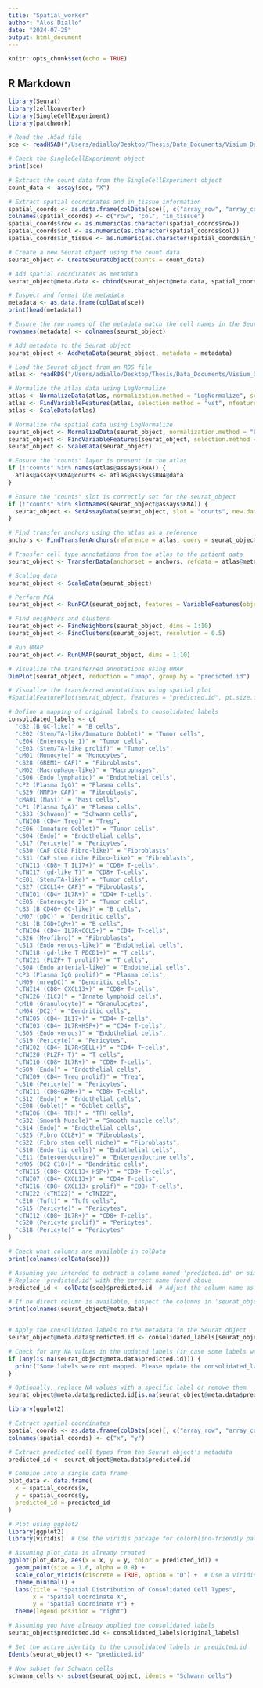 ```yaml
---
title: "Spatial_worker"
author: "Alos Diallo"
date: "2024-07-25"
output: html_document
---
```


```r
knitr::opts_chunk$set(echo = TRUE)
```

## R Markdown

```r
library(Seurat)
library(zellkonverter)
library(SingleCellExperiment)
library(patchwork)
```


```r


# Read the .h5ad file
sce <- readH5AD("/Users/adiallo/Desktop/Thesis/Data_Documents/Visium_Data/samples/0_B11-10_A5_0_adata.h5ad")

# Check the SingleCellExperiment object
print(sce)

# Extract the count data from the SingleCellExperiment object
count_data <- assay(sce, "X")

# Extract spatial coordinates and in_tissue information
spatial_coords <- as.data.frame(colData(sce)[, c("array_row", "array_col", "in_tissue")])
colnames(spatial_coords) <- c("row", "col", "in_tissue")
spatial_coords$row <- as.numeric(as.character(spatial_coords$row))
spatial_coords$col <- as.numeric(as.character(spatial_coords$col))
spatial_coords$in_tissue <- as.numeric(as.character(spatial_coords$in_tissue))

# Create a new Seurat object using the count data
seurat_object <- CreateSeuratObject(counts = count_data)

# Add spatial coordinates as metadata
seurat_object@meta.data <- cbind(seurat_object@meta.data, spatial_coords)

# Inspect and format the metadata
metadata <- as.data.frame(colData(sce))
print(head(metadata))

# Ensure the row names of the metadata match the cell names in the Seurat object
rownames(metadata) <- colnames(seurat_object)

# Add metadata to the Seurat object
seurat_object <- AddMetaData(seurat_object, metadata = metadata)

# Load the Seurat object from an RDS file
atlas <- readRDS("/Users/adiallo/Desktop/Thesis/Data_Documents/Visium_Data/data/atlas_data.rds")

# Normalize the atlas data using LogNormalize
atlas <- NormalizeData(atlas, normalization.method = "LogNormalize", scale.factor = 10000)
atlas <- FindVariableFeatures(atlas, selection.method = "vst", nfeatures = 2000)
atlas <- ScaleData(atlas)

# Normalize the spatial data using LogNormalize
seurat_object <- NormalizeData(seurat_object, normalization.method = "LogNormalize", scale.factor = 10000)
seurat_object <- FindVariableFeatures(seurat_object, selection.method = "vst", nfeatures = 2000)
seurat_object <- ScaleData(seurat_object)

# Ensure the "counts" layer is present in the atlas
if (!"counts" %in% names(atlas@assays$RNA)) {
  atlas@assays$RNA@counts <- atlas@assays$RNA@data
}

# Ensure the "counts" slot is correctly set for the seurat_object
if (!"counts" %in% slotNames(seurat_object@assays$RNA)) {
  seurat_object <- SetAssayData(seurat_object, slot = "counts", new.data = GetAssayData(seurat_object, slot = "data"))
}

# Find transfer anchors using the atlas as a reference
anchors <- FindTransferAnchors(reference = atlas, query = seurat_object, dims = 1:30, normalization.method = "LogNormalize")

# Transfer cell type annotations from the atlas to the patient data
seurat_object <- TransferData(anchorset = anchors, refdata = atlas@meta.data$cl295v11SubFull, query = seurat_object, prediction.assay = TRUE)

# Scaling data
seurat_object <- ScaleData(seurat_object)

# Perform PCA
seurat_object <- RunPCA(seurat_object, features = VariableFeatures(object = seurat_object))

# Find neighbors and clusters
seurat_object <- FindNeighbors(seurat_object, dims = 1:10)
seurat_object <- FindClusters(seurat_object, resolution = 0.5)

# Run UMAP
seurat_object <- RunUMAP(seurat_object, dims = 1:10)

# Visualize the transferred annotations using UMAP
DimPlot(seurat_object, reduction = "umap", group.by = "predicted.id")

# Visualize the transferred annotations using spatial plot
#SpatialFeaturePlot(seurat_object, features = "predicted.id", pt.size.factor = 1.6)
```

```r
# Define a mapping of original labels to consolidated labels
consolidated_labels <- c(
  "cB2 (B GC-like)" = "B cells",
  "cE02 (Stem/TA-like/Immature Goblet)" = "Tumor cells",
  "cE04 (Enterocyte 1)" = "Tumor cells",
  "cE03 (Stem/TA-like prolif)" = "Tumor cells",
  "cM01 (Monocyte)" = "Monocytes",
  "cS28 (GREM1+ CAF)" = "Fibroblasts",
  "cM02 (Macrophage-like)" = "Macrophages",
  "cS06 (Endo lymphatic)" = "Endothelial cells",
  "cP2 (Plasma IgG)" = "Plasma cells",
  "cS29 (MMP3+ CAF)" = "Fibroblasts",
  "cMA01 (Mast)" = "Mast cells",
  "cP1 (Plasma IgA)" = "Plasma cells",
  "cS33 (Schwann)" = "Schwann cells",
  "cTNI08 (CD4+ Treg)" = "Treg",
  "cE06 (Immature Goblet)" = "Tumor cells",
  "cS04 (Endo)" = "Endothelial cells",
  "cS17 (Pericyte)" = "Pericytes",
  "cS30 (CAF CCL8 Fibro-like)" = "Fibroblasts",
  "cS31 (CAF stem niche Fibro-like)" = "Fibroblasts",
  "cTNI13 (CD8+ T IL17+)" = "CD8+ T-cells",
  "cTNI17 (gd-like T)" = "CD8+ T-cells",
  "cE01 (Stem/TA-like)" = "Tumor cells",
  "cS27 (CXCL14+ CAF)" = "Fibroblasts",
  "cTNI01 (CD4+ IL7R+)" = "CD4+ T-cells",
  "cE05 (Enterocyte 2)" = "Tumor cells",
  "cB3 (B CD40+ GC-like)" = "B cells",
  "cM07 (pDC)" = "Dendritic cells",
  "cB1 (B IGD+IgM+)" = "B cells",
  "cTNI04 (CD4+ IL7R+CCL5+)" = "CD4+ T-cells",
  "cS26 (Myofibro)" = "Fibroblasts",
  "cS13 (Endo venous-like)" = "Endothelial cells",
  "cTNI18 (gd-like T PDCD1+)" = "T cells",
  "cTNI21 (PLZF+ T prolif)" = "T cells",
  "cS08 (Endo arterial-like)" = "Endothelial cells",
  "cP3 (Plasma IgG prolif)" = "Plasma cells",
  "cM09 (mregDC)" = "Dendritic cells",
  "cTNI14 (CD8+ CXCL13+)" = "CD8+ T-cells",
  "cTNI26 (ILC3)" = "Innate lymphoid cells",
  "cM10 (Granulocyte)" = "Granulocytes",
  "cM04 (DC2)" = "Dendritic cells",
  "cTNI05 (CD4+ IL17+)" = "CD4+ T-cells",
  "cTNI03 (CD4+ IL7R+HSP+)" = "CD4+ T-cells",
  "cS05 (Endo venous)" = "Endothelial cells",
  "cS19 (Pericyte)" = "Pericytes",
  "cTNI02 (CD4+ IL7R+SELL+)" = "CD4+ T-cells",
  "cTNI20 (PLZF+ T)" = "T cells",
  "cTNI10 (CD8+ IL7R+)" = "CD8+ T-cells",
  "cS09 (Endo)" = "Endothelial cells",
  "cTNI09 (CD4+ Treg prolif)" = "Treg",
  "cS16 (Pericyte)" = "Pericytes",
  "cTNI11 (CD8+GZMK+)" = "CD8+ T-cells",
  "cS12 (Endo)" = "Endothelial cells",
  "cE08 (Goblet)" = "Goblet cells",
  "cTNI06 (CD4+ TFH)" = "TFH cells",
  "cS32 (Smooth Muscle)" = "Smooth muscle cells",
  "cS14 (Endo)" = "Endothelial cells",
  "cS25 (Fibro CCL8+)" = "Fibroblasts",
  "cS22 (Fibro stem cell niche)" = "Fibroblasts",
  "cS10 (Endo tip cells)" = "Endothelial cells",
  "cE11 (Enteroendocrine)" = "Enteroendocrine cells",
  "cM05 (DC2 C1Q+)" = "Dendritic cells",
  "cTNI15 (CD8+ CXCL13+ HSP+)" = "CD8+ T-cells",
  "cTNI07 (CD4+ CXCL13+)" = "CD4+ T-cells",
  "cTNI16 (CD8+ CXCL13+ prolif)" = "CD8+ T-cells",
  "cTNI22 (cTNI22)" = "cTNI22",
  "cE10 (Tuft)" = "Tuft cells",
  "cS15 (Pericyte)" = "Pericytes",
  "cTNI12 (CD8+ IL7R+)" = "CD8+ T-cells",
  "cS20 (Pericyte prolif)" = "Pericytes",
  "cS18 (Pericyte)" = "Pericytes"
)
```


```r
# Check what columns are available in colData
print(colnames(colData(sce)))

# Assuming you intended to extract a column named 'predicted.id' or similar:
# Replace 'predicted.id' with the correct name found above
predicted_id <- colData(sce)$predicted.id  # Adjust the column name as necessary

# If no direct column is available, inspect the columns in 'seurat_object'
print(colnames(seurat_object@meta.data))


# Apply the consolidated labels to the metadata in the Seurat object
seurat_object@meta.data$predicted.id <- consolidated_labels[seurat_object@meta.data$predicted.id]

# Check for any NA values in the updated labels (in case some labels weren't mapped)
if (any(is.na(seurat_object@meta.data$predicted.id))) {
  print("Some labels were not mapped. Please update the consolidated_labels mapping.")
}

# Optionally, replace NA values with a specific label or remove them
seurat_object@meta.data$predicted.id[is.na(seurat_object@meta.data$predicted.id)] <- "Unmapped"
```



```r
library(ggplot2)

# Extract spatial coordinates
spatial_coords <- as.data.frame(colData(sce)[, c("array_row", "array_col")])
colnames(spatial_coords) <- c("x", "y")

# Extract predicted cell types from the Seurat object's metadata
predicted_id <- seurat_object@meta.data$predicted.id

# Combine into a single data frame
plot_data <- data.frame(
  x = spatial_coords$x,
  y = spatial_coords$y,
  predicted_id = predicted_id
)

# Plot using ggplot2
library(ggplot2)
library(viridis)  # Use the viridis package for colorblind-friendly palettes

# Assuming plot_data is already created
ggplot(plot_data, aes(x = x, y = y, color = predicted_id)) +
  geom_point(size = 1.6, alpha = 0.8) +
  scale_color_viridis(discrete = TRUE, option = "D") +  # Use a viridis palette
  theme_minimal() +
  labs(title = "Spatial Distribution of Consolidated Cell Types",
       x = "Spatial Coordinate X",
       y = "Spatial Coordinate Y") +
  theme(legend.position = "right")
```
```r
# Assuming you have already applied the consolidated labels
seurat_object$predicted.id <- consolidated_labels[original_labels]

# Set the active identity to the consolidated labels in predicted.id
Idents(seurat_object) <- "predicted.id"

# Now subset for Schwann cells
schwann_cells <- subset(seurat_object, idents = "Schwann cells")
```

